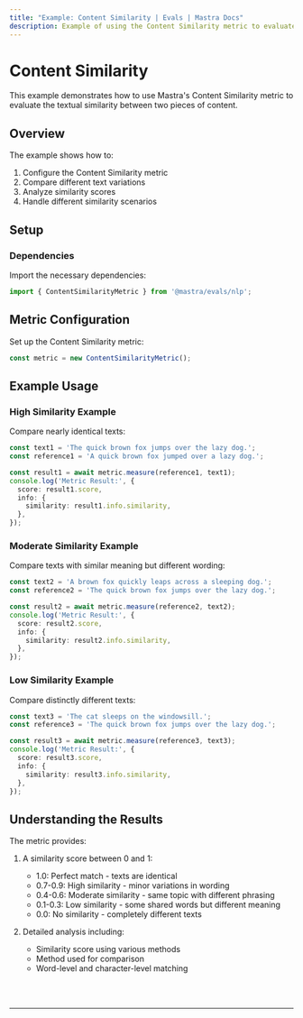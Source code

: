```yaml
---
title: "Example: Content Similarity | Evals | Mastra Docs"
description: Example of using the Content Similarity metric to evaluate text similarity between content.
---
```



# Content Similarity

This example demonstrates how to use Mastra's Content Similarity metric to evaluate the textual similarity between two pieces of content.

## Overview

The example shows how to:

1. Configure the Content Similarity metric
2. Compare different text variations
3. Analyze similarity scores
4. Handle different similarity scenarios

## Setup

### Dependencies

Import the necessary dependencies:

```typescript copy showLineNumbers filename="src/index.ts"
import { ContentSimilarityMetric } from '@mastra/evals/nlp';
```

## Metric Configuration

Set up the Content Similarity metric:

```typescript copy showLineNumbers{4} filename="src/index.ts"
const metric = new ContentSimilarityMetric();
```

## Example Usage

### High Similarity Example

Compare nearly identical texts:

```typescript copy showLineNumbers{7} filename="src/index.ts"
const text1 = 'The quick brown fox jumps over the lazy dog.';
const reference1 = 'A quick brown fox jumped over a lazy dog.';

const result1 = await metric.measure(reference1, text1);
console.log('Metric Result:', {
  score: result1.score,
  info: {
    similarity: result1.info.similarity,
  },
});
```

### Moderate Similarity Example

Compare texts with similar meaning but different wording:

```typescript copy showLineNumbers{23} filename="src/index.ts"
const text2 = 'A brown fox quickly leaps across a sleeping dog.';
const reference2 = 'The quick brown fox jumps over the lazy dog.';

const result2 = await metric.measure(reference2, text2);
console.log('Metric Result:', {
  score: result2.score,
  info: {
    similarity: result2.info.similarity,
  },
});
```

### Low Similarity Example

Compare distinctly different texts:

```typescript copy showLineNumbers{39} filename="src/index.ts"
const text3 = 'The cat sleeps on the windowsill.';
const reference3 = 'The quick brown fox jumps over the lazy dog.';

const result3 = await metric.measure(reference3, text3);
console.log('Metric Result:', {
  score: result3.score,
  info: {
    similarity: result3.info.similarity,
  },
});
```

## Understanding the Results

The metric provides:

1. A similarity score between 0 and 1:
   - 1.0: Perfect match - texts are identical
   - 0.7-0.9: High similarity - minor variations in wording
   - 0.4-0.6: Moderate similarity - same topic with different phrasing
   - 0.1-0.3: Low similarity - some shared words but different meaning
   - 0.0: No similarity - completely different texts

2. Detailed analysis including:
   - Similarity score using various methods
   - Method used for comparison
   - Word-level and character-level matching

<br />
<br />
<hr className="dark:border-[#404040] border-gray-300" />
<br />
<br />
<GithubLink
  link={
    "https://github.com/mastra-ai/mastra/blob/main/examples/basics/evals/content-similarity"
  }
/>

